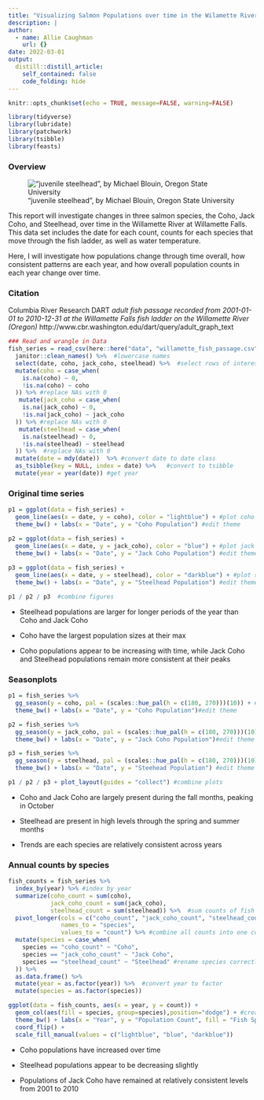 ```yaml
---
title: "Visualizing Salmon Populations over time in the Wilamette River"
description: |
author:
  - name: Allie Caughman
    url: {}
date: 2022-03-01
output:
  distill::distill_article:
    self_contained: false
    code_folding: hide
---
```



```r
knitr::opts_chunk$set(echo = TRUE, message=FALSE, warning=FALSE)

library(tidyverse)
library(lubridate)
library(patchwork)
library(tsibble)
library(feasts)
```

### Overview

!["juvenile steelhead", by Michael Blouin, Oregon State University](steelhead.jpg)

This report will investigate changes in three salmon species, the Coho, Jack Coho, and Steelhead, over time in the Willamette River at Willamette Falls. This data set includes the date for each count, counts for each species that move through the fish ladder, as well as water temperature.

Here, I will investigate how populations change through time overall, how consistent patterns are each year, and how overall population counts in each year change over time.

### Citation

Columbia River Research DART *adult fish passage recorded from 2001-01-01 to 2010-12-31 at the Willamette Falls fish ladder on the Willamette River (Oregon)* http://www.cbr.washington.edu/dart/query/adult_graph_text


```r
### Read and wrangle in Data
fish_series = read_csv(here::here("data", "willamette_fish_passage.csv")) %>% 
  janitor::clean_names() %>%  #lowercase names
  select(date, coho, jack_coho, steelhead) %>%  #select rows of interest
  mutate(coho = case_when(
    is.na(coho) ~ 0,
    !is.na(coho) ~ coho
  )) %>% #replace NAs with 0
   mutate(jack_coho = case_when(
    is.na(jack_coho) ~ 0,
    !is.na(jack_coho) ~ jack_coho
  )) %>% #replace NAs with 0
   mutate(steelhead = case_when(
    is.na(steelhead) ~ 0,
    !is.na(steelhead) ~ steelhead
  )) %>%  #replace NAs with 0
  mutate(date = mdy(date))  %>% #convert date to date class
  as_tsibble(key = NULL, index = date) %>%   #convert to tsibble
  mutate(year = year(date)) #get year
```


### Original time series


```r
p1 = ggplot(data = fish_series) +
  geom_line(aes(x = date, y = coho), color = "lightblue") + #plot coho with light blue
  theme_bw() + labs(x = "Date", y = "Coho Population") #edit theme

p2 = ggplot(data = fish_series) +
  geom_line(aes(x = date, y = jack_coho), color = "blue") + #plot jack coho with blue
  theme_bw() + labs(x = "Date", y = "Jack Coho Population") #edit theme
  
p3 = ggplot(data = fish_series) +
  geom_line(aes(x = date, y = steelhead), color = "darkblue") + #plot steelhead with dark blue
  theme_bw() + labs(x = "Date", y = "Steelhead Population") #edit theme
```

```r
p1 / p2 / p3  #combine figures
```

* Steelhead populations are larger for longer periods of the year than Coho and Jack Coho

* Coho have the largest population sizes at their max

* Coho populations appear to be increasing with time, while Jack Coho and Steelhead populations remain more consistent at their peaks

### Seasonplots


```r
p1 = fish_series %>% 
  gg_season(y = coho, pal = (scales::hue_pal(h = c(180, 270)))(10)) + #plot coho by season
  theme_bw() + labs(x = "Date", y = "Coho Population")#edit theme

p2 = fish_series %>% 
  gg_season(y = jack_coho, pal = (scales::hue_pal(h = c(180, 270)))(10)) + #plot jack coho by season
  theme_bw() + labs(x = "Date", y = "Jack Coho Population")#edit theme

p3 = fish_series %>% 
  gg_season(y = steelhead, pal = (scales::hue_pal(h = c(180, 270)))(10)) + #plot steelhead by season
  theme_bw() + labs(x = "Date", y = "Steehead Population") #edit theme
```


```r
p1 / p2 / p3 + plot_layout(guides = "collect") #combine plots
```

* Coho and Jack Coho are largely present during the fall months, peaking in October

* Steelhead are present in high levels through the spring and summer months

* Trends are each species are relatively consistent across years

### Annual counts by species

```r
fish_counts = fish_series %>% 
  index_by(year) %>% #index by year
  summarize(coho_count = sum(coho),
            jack_coho_count = sum(jack_coho),
            steelhead_count = sum(steelhead)) %>%  #sum counts of fish in each year
  pivot_longer(cols = c("coho_count", "jack_coho_count", "steelhead_count"),
               names_to = "species",
               values_to = "count") %>% #combine all counts into one column
  mutate(species = case_when(
    species == "coho_count" ~ "Coho",
    species == "jack_coho_count" ~ "Jack Coho",
    species == "steelhead_count" ~ "Steelhead" #rename species correctly
  )) %>% 
  as.data.frame() %>% 
  mutate(year = as.factor(year)) %>%  #convert year to factor
  mutate(species = as.factor(species))
```


```r
ggplot(data = fish_counts, aes(x = year, y = count)) +
  geom_col(aes(fill = species, group=species),position="dodge") + #create grouped bar chart
  theme_bw() + labs(x = "Year", y = "Population Count", fill = "Fish Species") + #edit theme
  coord_flip() +
  scale_fill_manual(values = c("lightblue", "blue", "darkblue"))
```

* Coho populations have increased over time

* Steelhead populations appear to be decreasing slightly

* Populations of Jack Coho have remained at relatively consistent levels from 2001 to 2010 
